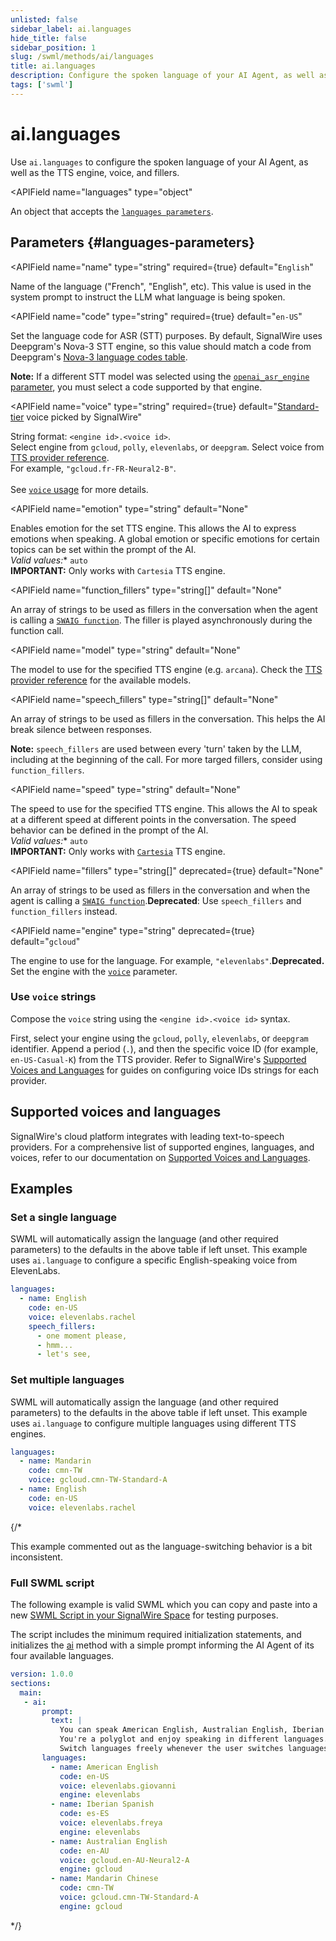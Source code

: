 ```yaml
---
unlisted: false
sidebar_label: ai.languages
hide_title: false
sidebar_position: 1
slug: /swml/methods/ai/languages
title: ai.languages
description: Configure the spoken language of your AI Agent, as well as the TTS engine, voice, and fillers.
tags: ['swml']
---
```



[tts-providers]: /voice/getting-started/voice-and-languages#providers
[voices-and-languages]: /voice/getting-started/voice-and-languages
[swaig-functions]: /swml/methods/ai/swaig/functions
[deepgram-codes]: https://developers.deepgram.com/docs/models-languages-overview#nova-3

# ai.languages

Use `ai.languages` to configure the spoken language of your AI Agent, as well as the TTS engine, voice, and fillers.

<APIField
  name="languages"
  type="object"
>
  An object that accepts the [`languages parameters`](#languages-parameters).
</APIField>

##  Parameters {#languages-parameters}

<APIField
  name="name"
  type="string"
  required={true}
  default="`English`"
>
  Name of the language ("French", "English", etc). This value is used in the system prompt to instruct the LLM what language is being spoken.
</APIField>

<APIField
  name="code"
  type="string"
  required={true}
  default="`en-US`"
>
  Set the language code for <Tooltips tip="Automatic Speech Recognition">ASR</Tooltips> (<Tooltips tip="Speech-to-text">STT</Tooltips>) purposes. 
  By default, SignalWire uses Deepgram's Nova-3 STT engine, so this value should match a code from Deepgram's [Nova-3 language codes table][deepgram-codes].
  
  **Note:** If a different STT model was selected using the [`openai_asr_engine` parameter](/swml/methods/ai/params), you must select a code supported by that engine.
</APIField>

<APIField
  name="voice"
  type="string"
  required={true}
  default="[Standard-tier][voices-and-languages] voice picked by SignalWire"
>
  String format: `<engine id>.<voice id>`.<br/>Select engine from `gcloud`, `polly`, `elevenlabs`, or `deepgram`. Select voice from [TTS provider reference][tts-providers].<br/>For example, `"gcloud.fr-FR-Neural2-B"`.<br/><br/>See [`voice` usage](#use-voice-strings) for more details.
</APIField>

<APIField
  name="emotion"
  type="string"
  default="None"
>
  Enables emotion for the set TTS engine. This allows the AI to express emotions when speaking. A global emotion or specific emotions for certain topics can be set within the prompt of the AI.<br />*Valid values:** `auto`<br />**IMPORTANT:** Only works with `Cartesia` TTS engine.
</APIField>

<APIField
  name="function_fillers"
  type="string[]"
  default="None"
>
  An array of strings to be used as fillers in the conversation when the agent is calling a [`SWAIG function`][swaig-functions]. The filler is played asynchronously during the function call.
</APIField>

<APIField
  name="model"
  type="string"
  default="None"
>
  The model to use for the specified TTS engine (e.g. `arcana`). Check the [TTS provider reference][tts-providers] for the available models.
</APIField>

<APIField
  name="speech_fillers"
  type="string[]"
  default="None"
>
  An array of strings to be used as fillers in the conversation. This helps the AI break silence between responses.
  
  **Note:** `speech_fillers` are used between every 'turn' taken by the LLM, including at the beginning of the call. For more targed fillers, consider using `function_fillers`.
</APIField>

<APIField
  name="speed"
  type="string"
  default="None"
>
  The speed to use for the specified TTS engine. This allows the AI to speak at a different speed at different points in the conversation. The speed behavior can be defined in the prompt of the AI.<br />*Valid values:** `auto`<br />**IMPORTANT:** Only works with [`Cartesia`](/voice/tts/cartesia) TTS engine.
</APIField>

<APIField
  name="fillers"
  type="string[]"
  deprecated={true}
  default="None"
>
  <span className="deprecated-arg">An array of strings to be used as fillers in the conversation and when the agent is calling a [`SWAIG function`][swaig-functions].</span><span className="deprecated-desc">**Deprecated**: Use `speech_fillers` and `function_fillers` instead.</span>
</APIField>

<APIField
  name="engine"
  type="string"
  deprecated={true}
  default="`gcloud`"
>
  <span className="deprecated-arg">The engine to use for the language. For example, `"elevenlabs"`.</span><span className="deprecated-desc">**Deprecated.** Set the engine with the [`voice`](#use-voice-strings) parameter.</span>
</APIField>

### Use `voice` strings

Compose the `voice` string using the `<engine id>.<voice id>` syntax.

First, select your engine using the `gcloud`, `polly`, `elevenlabs`, or `deepgram` identifier. 
Append a period (`.`), and then the specific voice ID (for example, `en-US-Casual-K`) from the TTS provider. 
Refer to SignalWire's [Supported Voices and Languages][tts-providers]
for guides on configuring voice IDs strings for each provider.

## **Supported voices and languages**

SignalWire's cloud platform integrates with leading text-to-speech providers.
For a comprehensive list of supported engines, languages, and voices, refer to our documentation on 
[Supported Voices and Languages][voices-and-languages].

## **Examples**

### Set a single language

SWML will automatically assign the language (and other required parameters) to the defaults in the above table if left unset.
This example uses `ai.language` to configure a specific English-speaking voice from ElevenLabs.

```yaml andJson
languages:
  - name: English
    code: en-US
    voice: elevenlabs.rachel
    speech_fillers:
      - one moment please,
      - hmm...
      - let's see,
```

### Set multiple languages

SWML will automatically assign the language (and other required parameters) to the defaults in the above table if left unset.
This example uses `ai.language` to configure multiple languages using different TTS engines.

```yaml andJson
languages:
  - name: Mandarin
    code: cmn-TW
    voice: gcloud.cmn-TW-Standard-A
  - name: English
    code: en-US
    voice: elevenlabs.rachel
```

{/*

This example commented out as the language-switching behavior is a bit inconsistent.

### Full SWML script

The following example is valid SWML which you can copy and paste into a new 
[SWML Script in your SignalWire Space](https://my.signalwire.com?page=relay-bins) 
for testing purposes.

The script includes the minimum required initialization statements, and initializes the 
[ai](../ai/index.mdx)
method with a simple prompt informing the AI Agent of its four available languages.

```yaml andJson
version: 1.0.0
sections:
  main:
   - ai:
       prompt:
         text: |
           You can speak American English, Australian English, Iberian Spanish, and Mandarin Chinese.
           You're a polyglot and enjoy speaking in different languages.
           Switch languages freely whenever the user switches languages.
       languages:
         - name: American English
           code: en-US
           voice: elevenlabs.giovanni
           engine: elevenlabs
         - name: Iberian Spanish
           code: es-ES
           voice: elevenlabs.freya
           engine: elevenlabs
         - name: Australian English
           code: en-AU
           voice: gcloud.en-AU-Neural2-A
           engine: gcloud
         - name: Mandarin Chinese
           code: cmn-TW
           voice: gcloud.cmn-TW-Standard-A
           engine: gcloud
```

*/}
